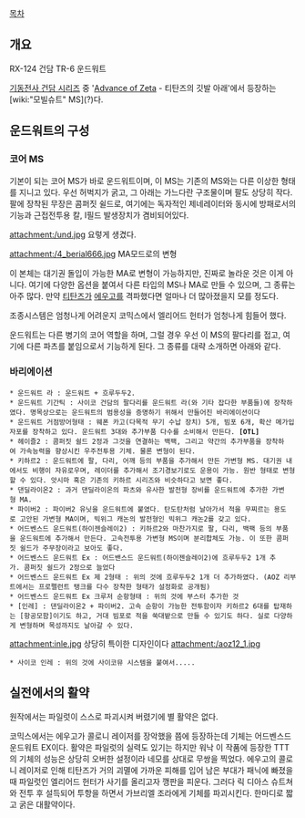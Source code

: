 [[목차]]

== 개요 ==
RX-124 건담 TR-6 운드워트

[[기동전사 건담 시리즈]] 중 '[[Advance of Zeta]] - 티탄즈의 깃발 아래'에서 등장하는 [wiki:"모빌슈트" MS](?)다. 

== 운드워트의 구성 ==
=== 코어 MS ===
기본이 되는 코어 MS가 바로 운드워트이며, 이 MS는 기존의 MS와는 다른 이상한 형태를 지니고 있다. 우선 허벅지가 굵고, 그 아래는 가느다란 구조물이며 팔도 상당히 작다. 팔에 장착된 무장은 콤퍼짓 쉴드로, 여기에는 독자적인 제네레이터와 동시에 방패로서의 기능과 근접전투용 칼, I필드 발생장치가 겸비되어있다.

attachment:/und.jpg
요렇게 생겼다.

attachment:/4_berial666.jpg
MA모드로의 변형

이 본체는 대기권 돌입이 가능한 MA로 변형이 가능하지만, 진짜로 놀라운 것은 이게 아니다. 여기에 다양한 옵션을 붙여서 다른 타입의 MS나 MA로 만들 수 있으며, 그 종류는 아주 많다. 만약 [[티탄즈]]가 [[에우고]]를 격파했다면 얼마나 더 많아졌을지 모를 정도다. 

조종시스템은 엄청나게 어려운지 코믹스에서 엘리어드 헌터가 엄청나게 힘들어 했다.

운드워트는 다른 병기의 코어 역할을 하며, 그럴 경우 우선 이 MS의 팔다리를 접고, 여기에 다른 파츠를 붙임으로서 기능하게 된다. 그 종류를 대략 소개하면 아래와 같다. 

=== 바리에이션 ===
 * 운드워트 라 : 운드워트 + 흐루두두2.
 * 운드워트 기간틱 : 사이코 건담의 팔다리를 운드워트 라(와 기타 잡다한 부품들)에 장착하였다. 명목상으로는 운드워트의 범용성을 증명하기 위해서 만들어진 바리에이션이다
 * 운드워트 거점방어형태 : 웨폰 카고(다목적 무기 수납 장치) 5개, 빔포 6개, 확산 메가입자포를 장착하고 있다. 운드워트 3대와 추가부품 다수를 소비해서 만든다. '''[OTL]'''
 * 헤이즐2 : 콤퍼짓 쉴드 2정과 그것을 연결하는 백팩, 그리고 약간의 추가부품을 장착하여 가속능력을 향상시킨 우주전투용 기체. 물론 변형이 된다. 
 * 키하르2 : 운드워트에 팔, 다리, 어깨 등의 부품을 추가해서 만든 가변형 MS. 대기권 내에서도 비행이 자유로우며, 레이더를 추가해서 조기경보기로도 운용이 가능. 원반 형태로 변형할 수 있다. 앗시마 혹은 기존의 키하르 시리즈와 비슷하다고 보면 좋다.
 * 댄딜라이온2 : 과거 댄딜라이온의 파츠와 유사한 발전형 장비를 운드워트에 추가한 가변형 MA. 
 * 파이버2 : 파이버2 유닛을 운드워트에 붙였다. 탄도탄처럼 날아가서 적을 무찌르는 용도로 고안된 가변형 MA이며, 빅위그 캐논의 발전형인 빅위그 캐논2를 갖고 있다. 
 * 어드벤스드 운드워트(하이젠슬레이2) : 키하르2와 마찬가지로 팔, 다리, 백팩 등의 부품을 운드워트에 추가해서 만든다. 고속전투용 가변형 MS이며 분리합체도 가능. 이 또한 콤퍼짓 쉴드가 주무장이라고 보아도 좋다. 
 * 어드벤스드 운드워트 Ex : 어드밴스드 운드워트(하이젠슬레이2)에 흐루두두2 1개 추가. 콤퍼짓 쉴드가 2정으로 늘었다
 * 어드벤스드 운드워트 Ex 제 2형태 : 위의 것에 흐루두두2 1개 더 추가하였다. (AOZ 리부트에서는 프로펠런트 탱크를 다수 장착한 형태가 설정화로 공개됨)
 * 어드벤스드 운드워트 Ex 크루저 순항형태 : 위의 것에 부스터 추가한 것
 * [인레] : 댄딜라이온2 + 파이버2. 고속 순항이 가능한 전투함이자 키하르2 6대를 탑재하는 [항공모함]이기도 하고, 거대 빔포로 적을 쑥대밭으로 만들 수 있기도 하다. 실로 다양하게 변형하며 목성까지도 날아갈 수 있다.
attachment:inle.jpg
상당히 특이한 디자인이다
attachment:/aoz12_1.jpg
 * 사이코 인레 : 위의 것에 사이코뮤 시스템을 붙여서.....



== 실전에서의 활약 ==
원작에서는 파일럿이 스스로 파괴시켜 버렸기에 별 활약은 없다. 

코믹스에서는 에우고가 콜로니 레이저를 장악했을 쯤에 등장하는데 기체는 어드벤스드 운드워트 EX이다.
활약은 파일럿의 실력도 있기는 하지만 워낙 이 작품에 등장한 TTT의 기체의 성능은 상당히 오버한 설정이라 네모를 상대로 무쌍을 찍었다. 에우고의 콜로니 레이저로 인해 티탄즈가 거의 괴멸에 가까운 피해를 입어 남은 부대가 패닉에 빠졌을때 파일럿인 엘리어드 헌터가 사기를 올리고자 깽판을 피운다. 그러다 릭 디아스 슈트쳐와 전투 후 설득되어 투항을 하면서 가브리엘 조라에게 기체를 파괴시킨다. 한마디로 짧고 굵은 대활약이다.
